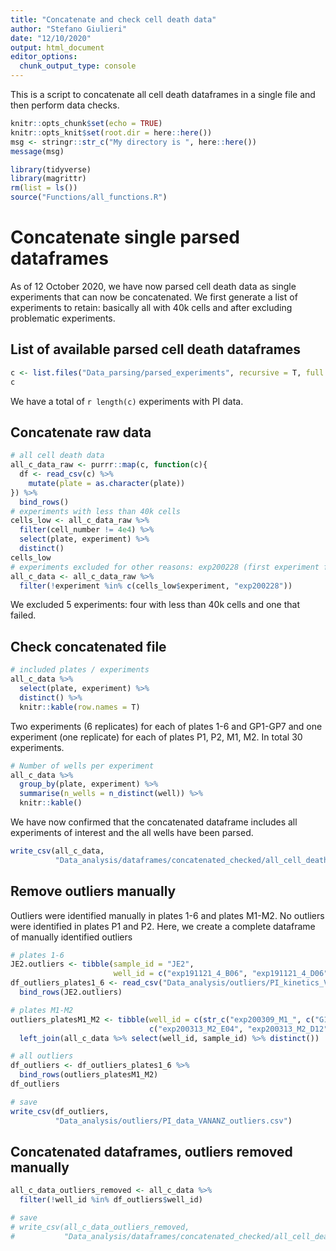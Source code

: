 ```yaml
---
title: "Concatenate and check cell death data"
author: "Stefano Giulieri"
date: "12/10/2020"
output: html_document
editor_options: 
  chunk_output_type: console
---
```


This is a script to concatenate all cell death dataframes in a single file and then perform data checks. 


```r
knitr::opts_chunk$set(echo = TRUE)
knitr::opts_knit$set(root.dir = here::here())
msg <- stringr::str_c("My directory is ", here::here())
message(msg)
```

```r
library(tidyverse)
library(magrittr)
rm(list = ls())
source("Functions/all_functions.R")
```

# Concatenate single parsed dataframes 

As of 12 October 2020, we have now parsed cell death data as single experiments that can now be concatenated.
We first generate a list of experiments to retain: basically all with 40k cells and after excluding problematic experiments.

## List of available parsed cell death dataframes

```r
c <- list.files("Data_parsing/parsed_experiments", recursive = T, full.names = TRUE) %>% str_subset("PI")
c
```

We have a total of `r length(c)` experiments with PI data.

## Concatenate raw data

```r
# all cell death data
all_c_data_raw <- purrr::map(c, function(c){
  df <- read_csv(c) %>%
    mutate(plate = as.character(plate))
}) %>%
  bind_rows()
# experiments with less than 40k cells
cells_low <- all_c_data_raw %>%
  filter(cell_number != 4e4) %>%
  select(plate, experiment) %>%
  distinct()
cells_low
# experiments excluded for other reasons: exp200228 (first experiment for plate M1)
all_c_data <- all_c_data_raw %>%
  filter(!experiment %in% c(cells_low$experiment, "exp200228"))
```

We excluded 5 experiments: four with less than 40k cells and one that failed.

## Check concatenated file

```r
# included plates / experiments
all_c_data %>%
  select(plate, experiment) %>%
  distinct() %>%
  knitr::kable(row.names = T)
```

Two experiments (6 replicates) for each of plates 1-6 and GP1-GP7 and one experiment (one replicate) for each of plates P1, P2, M1, M2. In total 30 experiments.

```r
# Number of wells per experiment
all_c_data %>%
  group_by(plate, experiment) %>%
  summarise(n_wells = n_distinct(well)) %>%
  knitr::kable()
```

We have now confirmed that the concatenated dataframe includes all experiments of interest and the all wells have been parsed.

```r
write_csv(all_c_data,
          "Data_analysis/dataframes/concatenated_checked/all_cell_death_data_parsed.csv")
```

## Remove outliers manually

Outliers were identified manually in plates 1-6 and plates M1-M2. No outliers were identified in plates P1 and P2.
Here, we create a complete dataframe of manually identified outliers

```r
# plates 1-6
JE2.outliers <- tibble(sample_id = "JE2",
                       well_id = c("exp191121_4_B06", "exp191121_4_D06"))
df_outliers_plates1_6 <- read_csv("Data_analysis/outliers/PI_kinetics_VANANZ_outliers_plates1_6.csv") %>%
  bind_rows(JE2.outliers)

# plates M1-M2
outliers_platesM1_M2 <- tibble(well_id = c(str_c("exp200309_M1_", c("G11", "C04", "B04", "G10", "E12")),
                               c("exp200313_M2_E04", "exp200313_M2_D12"))) %>%
  left_join(all_c_data %>% select(well_id, sample_id) %>% distinct())

# all outliers
df_outliers <- df_outliers_plates1_6 %>%
  bind_rows(outliers_platesM1_M2)
df_outliers

# save
write_csv(df_outliers,
          "Data_analysis/outliers/PI_data_VANANZ_outliers.csv")
```

## Concatenated dataframes, outliers removed manually

```r
all_c_data_outliers_removed <- all_c_data %>%
  filter(!well_id %in% df_outliers$well_id)

# save
# write_csv(all_c_data_outliers_removed,
#           "Data_analysis/dataframes/concatenated_checked/all_cell_death_data_outliers_manually_removed.csv")
```


